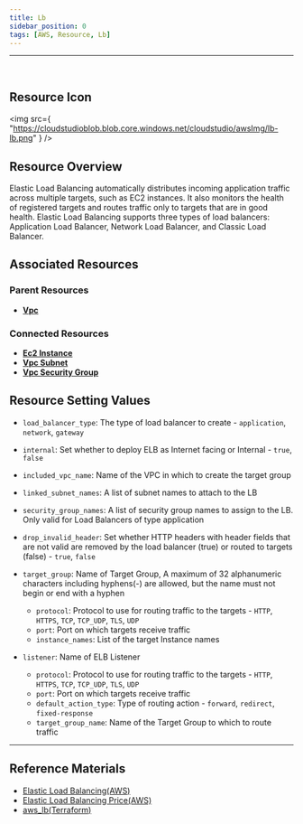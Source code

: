 ```yaml
---
title: Lb
sidebar_position: 0
tags: [AWS, Resource, Lb]
---
```


<hr />
<br />

## Resource Icon

<img
    src={
        "https://cloudstudioblob.blob.core.windows.net/cloudstudio/awsImg/lb-lb.png"
    }
/>

## Resource Overview

Elastic Load Balancing automatically distributes incoming application traffic across multiple targets, such as EC2 instances. It also monitors the health of registered targets and routes traffic only to targets that are in good health. 
Elastic Load Balancing supports three types of load balancers: Application Load Balancer, Network Load Balancer, and Classic Load Balancer.

## Associated Resources

### Parent Resources

-   [**Vpc**](https://docs.cstudio.app/en/docs/resource/aws/Vpc/Vpc)

### Connected Resources

-   [**Ec2 Instance**](https://docs.cstudio.app/en/docs/resource/aws/Ec2/Instance)
-   [**Vpc Subnet**](https://docs.cstudio.app/en/docs/resource/aws/Vpc/Subnet)
-   [**Vpc Security Group**](https://docs.cstudio.app/en/docs/resource/aws/Vpc/SecurityGroup)

## Resource Setting Values

-   `load_balancer_type`: The type of load balancer to create - `application`, `network`, `gateway`
-   `internal`: Set whether to deploy ELB as Internet facing or Internal - `true`, `false`
-   `included_vpc_name`: Name of the VPC in which to create the target group

-   `linked_subnet_names`: A list of subnet names to attach to the LB
-   `security_group_names`: A list of security group names to assign to the LB. Only valid for Load Balancers of type application

-   `drop_invalid_header`: Set whether HTTP headers with header fields that are not valid are removed by the load balancer (true) or routed to targets (false) - `true`, `false`
-   `target_group`: Name of Target Group, A maximum of 32 alphanumeric characters including hyphens(-) are allowed, but the name must not begin or end with a hyphen

    -   `protocol`: Protocol to use for routing traffic to the targets - `HTTP`, `HTTPS`, `TCP`, `TCP_UDP`, `TLS`, `UDP`
    -   `port`: Port on which targets receive traffic
    -   `instance_names`: List of the target Instance names

-   `listener`: Name of ELB Listener
    -   `protocol`: Protocol to use for routing traffic to the targets - `HTTP`, `HTTPS`, `TCP`, `TCP_UDP`, `TLS`, `UDP`
    -   `port`: Port on which targets receive traffic
    -   `default_action_type`: Type of routing action - `forward`, `redirect`, `fixed-response`
    -   `target_group_name`: Name of the Target Group to which to route traffic

---

## Reference Materials

-   [Elastic Load Balancing(AWS)](https://docs.aws.amazon.com/ko_kr/elasticloadbalancing/latest/userguide/what-is-load-balancing.html)
-   [Elastic Load Balancing Price(AWS)](https://aws.amazon.com/ko/elasticloadbalancing/pricing/?nc2=type_a)
-   [aws_lb(Terraform)](https://registry.terraform.io/providers/hashicorp/aws/latest/docs/resources/lb)
